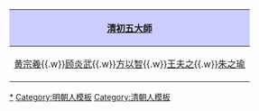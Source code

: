{| align="center" style="border: 1px solid #AAAAAA; margin-top: 5px; margin-bottom: 5px;"
!style="background-color: #CCCCFF;"|[[清初五大師]]
|-
|[[黄宗羲]]{{.w}}[[顾炎武]]{{.w}}[[方以智]]{{.w}}[[王夫之]]{{.w}}[[朱之瑜]]
|}<noinclude>

[[Category:清初五大师|*]]
[[Category:明朝人模板]]
[[Category:清朝人模板]]
</noinclude>